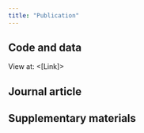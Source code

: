 ```yaml
---
title: "Publication"
---
```


## Code and data

<!-- TODO: Add link to folder in repository -->
View at: <[Link]>

## Journal article

<!-- TODO: Embed article PDF - e.g.
<iframe width="100%" height="800" src="../original_study/article.pdf"></iframe>-->

## Supplementary materials

<!-- TODO: Embed supplementary PDF (if relevant) -->